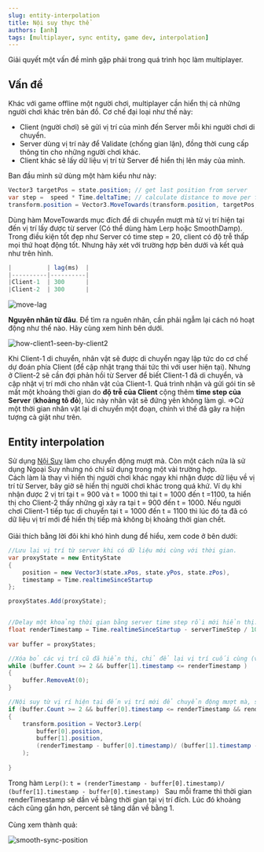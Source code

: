 ---
slug: entity-interpolation
title: Nội suy thực thể
authors: [anh]
tags: [multiplayer, sync entity, game dev, interpolation]
---

Giải quyết một vấn đề mình gặp phải trong quá trình học làm multiplayer.

## Vấn đề

Khác với game offline một người chơi, multiplayer cần hiển thị cả những người chơi khác trên bản đồ. Cơ chế đại loại như thế này: <br />

- Client (người chơi) sẽ gửi vị trí của mình đến Server mỗi khi người chơi di chuyển.
- Server dùng vị trí này để Validate (chống gian lận), đồng thời cung cấp thông tin cho những người chơi khác.
- Client khác sẽ lấy dữ liệu vị trí từ Server để hiển thị lên máy của mình.

Ban đầu mình sử dùng một hàm kiểu như này:

```cs title="void SyncViewWithServer()"
Vector3 targetPos = state.position; // get last position from server
var step =  speed * Time.deltaTime; // calculate distance to move per frame
transform.position = Vector3.MoveTowards(transform.position, targetPos, step);
```

Dùng hàm MoveTowards mục đích để di chuyển mượt mà từ vị trí hiện tại đến vị trí lấy được từ server (Có thể dùng hàm Lerp hoặc SmoothDamp).
Trong điều kiện tốt đẹp như Server có time step = 20, client có độ trễ thấp mọi thứ hoạt động tốt. Nhưng hãy xét với trường hợp bên dưới và kết quả như trên hình.

```jsx title="Server time step = 1000/300 (Tần suất Server gửi bản cập nhật trạng thái đến client )"
|          | lag(ms)  |
|----------|----------|
|Client-1  | 300      |
|Client-2  | 300      |
```

![move-lag](./move-lag.gif)

**Nguyên nhân từ đâu**. Để tìm ra nguên nhân, cần phải ngẫm lại cách nó hoạt động như thế nào. Hãy cùng xem hình bên dưới.

![how-client1-seen-by-client2](./how-client1-seen-by-client2.png)

Khi Client-1 di chuyển, nhân vật sẽ được di chuyển ngay lập tức do cơ chế dự đoán phía Client (để cập nhật trạng thái tức thì với user hiện tại). Nhưng ở Client-2 sẽ cần đợi phản hồi từ Server để biết Client-1 đã di chuyển, và cập nhật vị trí mới cho nhân vật của Client-1. Quá trình nhận và gửi gói tin sẽ mất một khoảng thời gian do **độ trễ của Client** cộng thêm **time step của Server** (**khoảng tô đỏ**), lúc này nhân vật sẽ đứng yên không làm gì. =>Cứ một thời gian nhân vật lại di chuyển một đoạn, chính vì thế đã gây ra hiện tượng cà giật như trên.

## Entity interpolation

Sử dụng [Nội Suy](https://en.wikipedia.org/wiki/Linear_interpolation) làm cho chuyển động mượt mà. Còn một cách nữa là sử dụng Ngoại Suy nhưng nó chỉ sử dụng trong một vài trường hợp.
<br/>
Cách làm là thay vì hiển thị người chơi khác ngay khi nhận được dữ liệu về vị trí từ Server, bây giờ sẽ hiển thị người chơi khác trong quá khứ. Ví dụ khi nhận được 2 vị trí tại t = 900 và t = 1000 thì tại t = 1000 đến t =1100, ta hiển thị cho Client-2 thấy những gì xảy ra tại t = 900 đến t = 1000. Nếu người chơi Client-1 tiếp tục di chuyển tại t = 1000 đến t = 1100 thì lúc đó ta đã có dữ liệu vị trí mới để hiển thị tiếp mà không bị khoảng thời gian chết.
<br/>
<br/>
Giải thích bằng lời đôi khi khó hình dung để hiểu, xem code ở bên dưới: 

```cs title="void OnStateChange(List<DataChange> changes)"
//Lưu lại vị trí từ server khi có dữ liệu mới cùng với thời gian.
var proxyState = new EntityState
{
    position = new Vector3(state.xPos, state.yPos, state.zPos),
    timestamp = Time.realtimeSinceStartup
};

proxyStates.Add(proxyState);
```

```cs title="void SyncView()"

//Delay một khoảng thời gian bằng server time step rồi mới hiển thị.
float renderTimestamp = Time.realtimeSinceStartup - serverTimeStep / 1000f;
        
var buffer = proxyStates;

//Xóa bỏ các vị trí cũ đã hiển thị, chỉ để lại vị trí cuối cùng (vị trí hiện tại)
while (buffer.Count >= 2 && buffer[1].timestamp <= renderTimestamp )
{
    buffer.RemoveAt(0);
}

//Nội suy từ vị rí hiện tại đến vị trí mới để chuyển động mượt mà, smooth hơn.
if (buffer.Count >= 2 && buffer[0].timestamp <= renderTimestamp && renderTimestamp <= buffer[1].timestamp)
{
    transform.position = Vector3.Lerp(
        buffer[0].position,
        buffer[1].position,
        (renderTimestamp - buffer[0].timestamp)/ (buffer[1].timestamp - buffer[0].timestamp) 
    );
    
}
```
Trong hàm ``Lerp()``: ``t = (renderTimestamp - buffer[0].timestamp)/ (buffer[1].timestamp - buffer[0].timestamp) `` Sau mỗi frame thì thời gian renderTimestamp sẽ dần về bằng thời gian tại vị trí đích. Lúc đó khoảng cách cũng gần hơn, percent sẽ tăng dần về bằng 1. <br/>
<br/>
Cùng xem thành quả:

![smooth-sync-position](./smooth-sync-position.gif)


